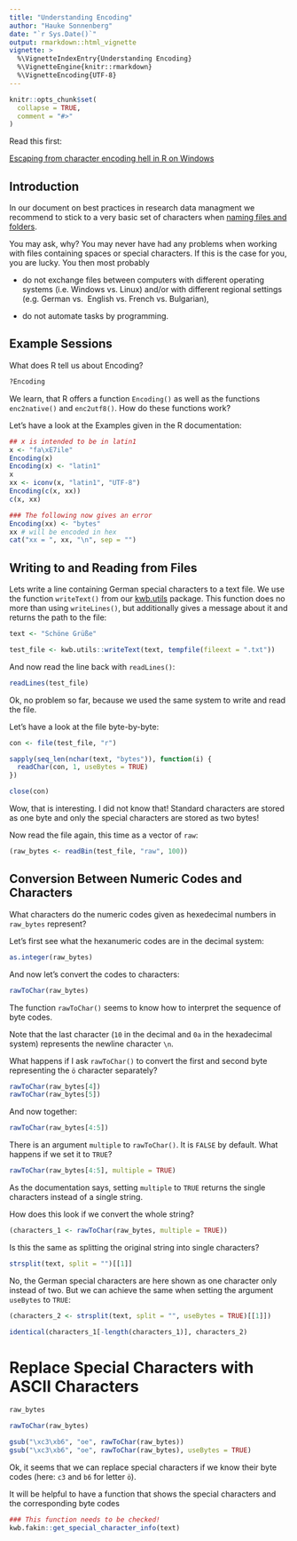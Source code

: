 ```yaml
---
title: "Understanding Encoding"
author: "Hauke Sonnenberg"
date: "`r Sys.Date()`"
output: rmarkdown::html_vignette
vignette: >
  %\VignetteIndexEntry{Understanding Encoding}
  %\VignetteEngine{knitr::rmarkdown}
  %\VignetteEncoding{UTF-8}
---
```


```r
knitr::opts_chunk$set(
  collapse = TRUE,
  comment = "#>"
)
```

Read this first:

[Escaping from character encoding hell in R on Windows](https://dss.iq.harvard.edu/blog/escaping-character-encoding-hell-r-windows)

## Introduction

In our document on best practices in research data managment we recommend to 
stick to a very basic set of characters when [naming files and folders](https://kwb-r.github.io/fakin.doc/best-practices.html#data-storage-naming).

You may ask, why? You may never have had any problems when working with files
containing spaces or special characters. If this is the case for you, you are
lucky. You then most probably 

- do not exchange files between computers with different operating systems (i.e.
Windows vs. Linux) and/or with different regional settings (e.g. German vs. 
English vs. French vs. Bulgarian),

- do not automate tasks by programming.

## Example Sessions

What does R tell us about Encoding?

```r
?Encoding
```

We learn, that R offers a function `Encoding()` as well as the functions
`enc2native()` and `enc2utf8()`. How do these functions work?

Let's have a look at the Examples given in the R documentation:

```r
## x is intended to be in latin1
x <- "fa\xE7ile"
Encoding(x)
Encoding(x) <- "latin1"
x
xx <- iconv(x, "latin1", "UTF-8")
Encoding(c(x, xx))
c(x, xx)

### The following now gives an error
Encoding(xx) <- "bytes"
xx # will be encoded in hex
cat("xx = ", xx, "\n", sep = "")
```

## Writing to and Reading from Files

Lets write a line containing German special characters to a text file. We use
the function `writeText()` from our 
[kwb.utils](https://github.com/kwb-r/kwb.utils)
package. This function does no more than using `writeLines()`, but additionally 
gives a message about it and returns the path to the file:

```r
text <- "Schöne Grüße"

test_file <- kwb.utils::writeText(text, tempfile(fileext = ".txt"))
```

And now read the line back with `readLines()`:

```r
readLines(test_file)
```

Ok, no problem so far, because we used the same system to write and read the
file. 

Let's have a look at the file byte-by-byte:

```r
con <- file(test_file, "r")

sapply(seq_len(nchar(text, "bytes")), function(i) {
  readChar(con, 1, useBytes = TRUE)
})

close(con)
```

Wow, that is interesting. I did not know that! Standard characters are stored
as one byte and only the special characters are stored as two bytes!

Now read the file again, this time as a vector of `raw`:

```r
(raw_bytes <- readBin(test_file, "raw", 100))
```

## Conversion Between Numeric Codes and Characters

What characters do the numeric codes given as hexedecimal numbers in `raw_bytes`
represent?

Let's first see what the hexanumeric codes are in the decimal system:

```r
as.integer(raw_bytes)
```

And now let's convert the codes to characters:

```r
rawToChar(raw_bytes)
```

The function `rawToChar()` seems to know how to interpret the sequence of byte
codes. 

Note that the last character (`10` in the decimal and `0a` in the hexadecimal
system) represents the newline character `\n`. 

What happens if I ask `rawToChar()` to convert the first and second byte
representing the `ö` character separately?

```r
rawToChar(raw_bytes[4])
rawToChar(raw_bytes[5])
```
And now together:

```r
rawToChar(raw_bytes[4:5])
```
There is an argument `multiple` to `rawToChar()`. It is `FALSE` by default.
What happens if we set it to `TRUE`?

```r
rawToChar(raw_bytes[4:5], multiple = TRUE)
```

As the documentation says, setting `multiple` to `TRUE` returns the single
characters instead of a single string.

How does this look if we convert the whole string?

```r
(characters_1 <- rawToChar(raw_bytes, multiple = TRUE))
```

Is this the same as splitting the original string into single characters?

```r
strsplit(text, split = "")[[1]]
```

No, the German special characters are here shown as one character only instead
of two. But we can achieve the same when setting the argument `useBytes` to
`TRUE`:

```r
(characters_2 <- strsplit(text, split = "", useBytes = TRUE)[[1]])

identical(characters_1[-length(characters_1)], characters_2)
```

# Replace Special Characters with ASCII Characters

```r
raw_bytes

rawToChar(raw_bytes)

gsub("\xc3\xb6", "oe", rawToChar(raw_bytes))
gsub("\xc3\xb6", "oe", rawToChar(raw_bytes), useBytes = TRUE)
```

Ok, it seems that we can replace special characters if we know their byte codes
(here: `c3` and `b6` for letter `ö`).

It will be helpful to have a function that shows the special characters and the
corresponding byte codes

```r
### This function needs to be checked!
kwb.fakin::get_special_character_info(text)
```
